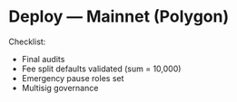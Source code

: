 # Deploy — Mainnet (Polygon)

Checklist:
- Final audits
- Fee split defaults validated (sum = 10,000)
- Emergency pause roles set
- Multisig governance
